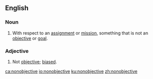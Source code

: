 ==English==

===Noun===
{{en-noun}}
# With respect to an [[assignment]] or [[mission]], something that is not an [[objective]] or [[goal]].

===Adjective===
{{en-adj}}
# Not [[objective]]; [[bias]]ed.

[[ca:nonobjective]]
[[io:nonobjective]]
[[ku:nonobjective]]
[[zh:nonobjective]]